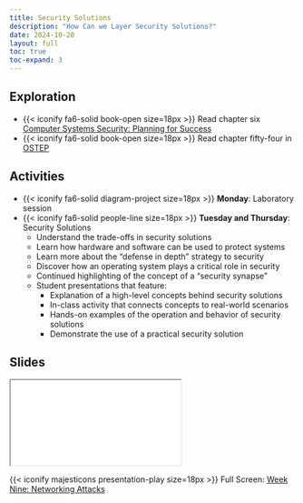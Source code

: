 ```yaml
---
title: Security Solutions
description: "How Can we Layer Security Solutions?"
date: 2024-10-28
layout: full
toc: true
toc-expand: 3
---
```


## Exploration

- {{< iconify fa6-solid book-open size=18px >}} Read chapter six [Computer
Systems Security: Planning for Success](https://web.njit.edu/~rt494/security/)
- {{< iconify fa6-solid book-open size=18px >}} Read chapter fifty-four in [OSTEP](https://pages.cs.wisc.edu/~remzi/OSTEP/)

## Activities

- {{< iconify fa6-solid diagram-project size=18px >}} **Monday**: Laboratory session
- {{< iconify fa6-solid people-line size=18px >}} **Tuesday and Thursday**:
Security Solutions
  - Understand the trade-offs in security solutions
  - Learn how hardware and software can be used to protect systems
  - Learn more about the "defense in depth" strategy to security
  - Discover how an operating system plays a critical role in security
  - Continued highlighting of the concept of a "security synapse"
  - Student presentations that feature:
    - Explanation of a high-level concepts behind security solutions
    - In-class activity that connects concepts to real-world scenarios
    - Hands-on examples of the operation and behavior of security solutions
    - Demonstrate the use of a practical security solution

## Slides

```{=html}
<iframe class="slide-deck" src="../../slides/weeknine/"></iframe>
```

{{< iconify majesticons presentation-play size=18px >}} Full Screen: [Week Nine: Networking Attacks](../../slides/weekeight/)
